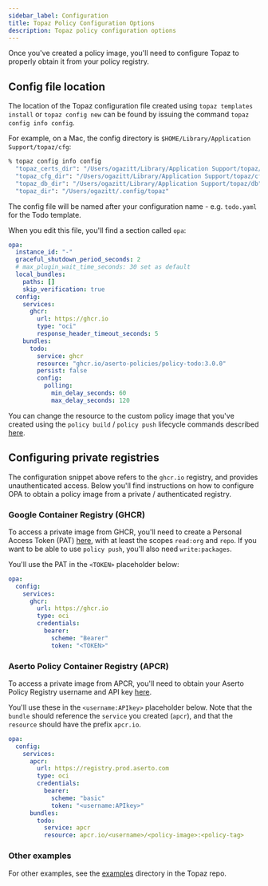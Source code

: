 ```yaml
---
sidebar_label: Configuration
title: Topaz Policy Configuration Options
description: Topaz policy configuration options
---
```


Once you've created a policy image, you'll need to configure Topaz to properly obtain it from your policy registry.

## Config file location

The location of the Topaz configuration file created using `topaz templates install` or `topaz config new` can be found by issuing the command `topaz config info config`.

For example, on a Mac, the config directory is `$HOME/Library/Application Support/topaz/cfg`:

```sh
% topaz config info config
  "topaz_certs_dir": "/Users/ogazitt/Library/Application Support/topaz/certs",
  "topaz_cfg_dir": "/Users/ogazitt/Library/Application Support/topaz/cfg",
  "topaz_db_dir": "/Users/ogazitt/Library/Application Support/topaz/db",
  "topaz_dir": "/Users/ogazitt/.config/topaz"
```

The config file will be named after your configuration name - e.g. `todo.yaml` for the Todo template.

When you edit this file, you'll find a section called `opa`:

```yaml
opa:
  instance_id: "-"
  graceful_shutdown_period_seconds: 2
  # max_plugin_wait_time_seconds: 30 set as default
  local_bundles:
    paths: []
    skip_verification: true
  config:
    services:
      ghcr:
        url: https://ghcr.io
        type: "oci"
        response_header_timeout_seconds: 5
    bundles:
      todo:
        service: ghcr
        resource: "ghcr.io/aserto-policies/policy-todo:3.0.0"
        persist: false
        config:
          polling:
            min_delay_seconds: 60
            max_delay_seconds: 120
```

You can change the resource to the custom policy image that you've created using the `policy build` / `policy push` lifecycle commands described [here](./lifecycle.mdx).

## Configuring private registries

The configuration snippet above refers to the `ghcr.io` registry, and provides unauthenticated access. Below you'll find instructions on how to configure OPA to obtain a policy image from a private / authenticated registry.

### Google Container Registry (GHCR)

To access a private image from GHCR, you'll need to create a Personal Access Token (PAT) [here](https://github.com/settings/tokens), with at least the scopes `read:org` and `repo`. If you want to be able to use `policy push`, you'll also need `write:packages`.

You'll use the PAT in the `<TOKEN>` placeholder below:

```yaml
opa:
  config:
    services:
      ghcr:
        url: https://ghcr.io
        type: oci
        credentials:
          bearer:
            scheme: "Bearer"
            token: "<TOKEN>"
```

### Aserto Policy Container Registry (APCR)

To access a private image from APCR, you'll need to obtain your Aserto Policy Registry username and API key [here](https://docs.aserto.com/docs/overview/policy-lifecycle#policy-cli).

You'll use these in the `<username:APIkey>` placeholder below. Note that the `bundle` should reference the `service` you created (`apcr`), and that the `resource` should have the prefix `apcr.io`.

```yaml
opa:
  config:
    services:
      apcr:
        url: https://registry.prod.aserto.com
        type: oci
        credentials:
          bearer:
            scheme: "basic"
            token: "<username:APIkey>"
      bundles:
        todo:
          service: apcr
          resource: apcr.io/<username>/<policy-image>:<policy-tag>
```

### Other examples

For other examples, see the [examples](https://github.com/aserto-dev/topaz/tree/main/docs/examples) directory in the Topaz repo.
